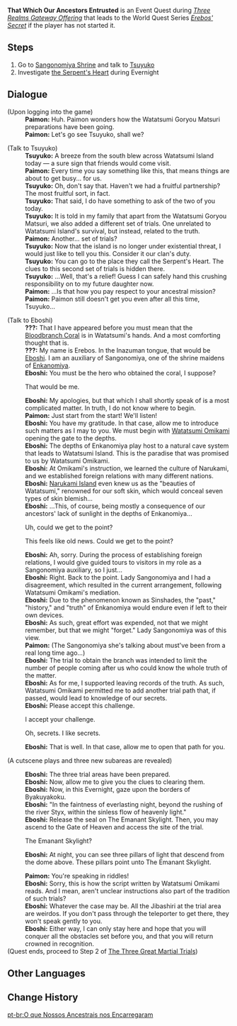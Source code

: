 {{Quest Infobox
|id            = 
|image         = World Quest That Which Our Ancestors Entrusted.png
|type          = World
|region        = Inazuma
|area          = 
|event_name    = Three Realms Gateway Offering
|summary       = 
|requirement   = Did not complete [[Erebos' Secret]] before the start of [[Three Realms Gateway Offering]]
|startLocation = [[Sangonomiya Shrine]], [[Watatsumi Island]], [[Inazuma]]
|next          = The Three Great Martial Trials
|other         = 
|characters    = Eboshi; Traveler; Tsuyuko; Paimon
}}
'''That Which Our Ancestors Entrusted''' is an Event Quest during ''[[Three Realms Gateway Offering]]'' that leads to the World Quest Series ''[[Erebos' Secret]]'' if the player has not started it.

==Steps==
# Go to [[Sangonomiya Shrine]] and talk to [[Tsuyuko]]
# Investigate [[the Serpent's Heart]] during Evernight

==Dialogue==
{{Quest Description|Concerned about the progress of the [[Watatsumi Goryou Matsuri]], you decide to visit Sangonomiya Shrine...}}
{{Dialogue start}}
;(Upon logging into the game)
:'''Paimon:''' Huh. Paimon wonders how the Watatsumi Goryou Matsuri preparations have been going.
:'''Paimon:''' Let's go see Tsuyuko, shall we?

;(Talk to Tsuyuko)
:'''Tsuyuko:''' A breeze from the south blew across Watatsumi Island today &mdash; a sure sign that friends would come visit.
:'''Paimon:''' Every time you say something like this, that means things are about to get busy... for us.
:'''Tsuyuko:''' Oh, don't say that. Haven't we had a fruitful partnership? The most fruitful sort, in fact.
:'''Tsuyuko:''' That said, I do have something to ask of the two of you today.
:'''Tsuyuko:''' It is told in my family that apart from the Watatsumi Goryou Matsuri, we also added a different set of trials. One unrelated to Watatsumi Island's survival, but instead, related to the truth.
:'''Paimon:''' Another... set of trials?
:'''Tsuyuko:''' Now that the island is no longer under existential threat, I would just like to tell you this. Consider it our clan's duty.
:'''Tsuyuko:''' You can go to the place they call the Serpent's Heart. The clues to this second set of trials is hidden there.
:'''Tsuyuko:''' ...Well, that's a relief! Guess I can safely hand this crushing responsibility on to my future daughter now.
:'''Paimon:''' ...Is that how you pay respect to your ancestral mission?
:'''Paimon:''' Paimon still doesn't get you even after all this time, Tsuyuko...

;(Talk to Eboshi)<!-- everything below should be the same as the first part of the World Quest "The Three Great Martial Trials" -->
:'''???:''' That I have appeared before you must mean that the [[Bloodbranch Coral]] is in Watatsumi's hands. And a most comforting thought that is.
:'''???:''' My name is Erebos. In the Inazuman tongue, that would be [[Eboshi]]. I am an auxiliary of Sangonomiya, one of the shrine maidens of [[Enkanomiya]].
:'''Eboshi:''' You must be the hero who obtained the coral, I suppose?
:{{DIcon}} That would be me.
:'''Eboshi:''' My apologies, but that which I shall shortly speak of is a most complicated matter. In truth, I do not know where to begin.
:'''Paimon:''' Just start from the start! We'll listen!
:'''Eboshi:''' You have my gratitude. In that case, allow me to introduce such matters as I may to you. We must begin with [[Orobashi|Watatsumi Omikami]] opening the gate to the depths.
:'''Eboshi:''' The depths of Enkanomiya play host to a natural cave system that leads to Watatsumi Island. This is the paradise that was promised to us by Watatsumi Omikami.
:'''Eboshi:''' At Omikami's instruction, we learned the culture of Narukami, and we established foreign relations with many different nations.
:'''Eboshi:''' [[Narukami Island]] even knew us as the "beauties of Watatsumi," renowned for our soft skin, which would conceal seven types of skin blemish...
:'''Eboshi:''' ...This, of course, being mostly a consequence of our ancestors' lack of sunlight in the depths of Enkanomiya...
:{{DIcon}} Uh, could we get to the point?
:{{DIcon}} This feels like old news. Could we get to the point?
:'''Eboshi:''' Ah, sorry. During the process of establishing foreign relations, I would give guided tours to visitors in my role as a Sangonomiya auxiliary, so I just...
:'''Eboshi:''' Right. Back to the point. Lady Sangonomiya and I had a disagreement, which resulted in the current arrangement, following Watatsumi Omikami's mediation.
:'''Eboshi:''' Due to the phenomenon known as Sinshades, the "past," "history," and "truth" of Enkanomiya would endure even if left to their own devices.
:'''Eboshi:''' As such, great effort was expended, not that we might remember, but that we might "forget." Lady Sangonomiya was of this view.
:'''Paimon:''' (The Sangonomiya she's talking about must've been from a real long time ago...)
:'''Eboshi:''' The trial to obtain the branch was intended to limit the number of people coming after us who could know the whole truth of the matter.
:'''Eboshi:''' As for me, I supported leaving records of the truth. As such, Watatsumi Omikami permitted me to add another trial path that, if passed, would lead to knowledge of our secrets.
:'''Eboshi:''' Please accept this challenge.
:{{DIcon}} I accept your challenge.
:{{DIcon}} Oh, secrets. I like secrets.
:'''Eboshi:''' That is well. In that case, allow me to open that path for you.

;(A cutscene plays and three new subareas are revealed)

:'''Eboshi:''' The three trial areas have been prepared.
:'''Eboshi:''' Now, allow me to give you the clues to clearing them.
:'''Eboshi:''' Now, in this Evernight, gaze upon the borders of Byakuyakoku.
:'''Eboshi:''' "In the faintness of everlasting night, beyond the rushing of the river Styx, within the sinless flow of heavenly light."
:'''Eboshi:''' Release the seal on The Emanant Skylight. Then, you may ascend to the Gate of Heaven and access the site of the trial.
:{{DIcon}} The Emanant Skylight?
<!-- The dialogue commented out below doesn't actually show up. The dialogue should be the same to part 1 of The Three Great Martial Trials. -->
<!-- :'''Eboshi:''' It is one phase of the ritual in which you must display the Reins of Revival that you obtained. It is the highest symbol of authority in Byakuyakoku, and it will grant you passage. -->
:'''Eboshi:''' At night, you can see three pillars of light that descend from the dome above. These pillars point unto The Emanant Skylight.
<!-- :'''Eboshi:''' Take the Reins of Revival there, and you will understand. -->
:'''Paimon:''' You're speaking in riddles!
:'''Eboshi:''' Sorry, this is how the script written by Watatsumi Omikami reads. And I mean, aren't unclear instructions also part of the tradition of such trials?
:'''Eboshi:''' Whatever the case may be. All the Jibashiri at the trial area are weirdos. If you don't pass through the teleporter to get there, they won't speak gently to you.
:'''Eboshi:''' Either way, I can only stay here and hope that you will conquer all the obstacles set before you, and that you will return crowned in recognition.
;(Quest ends, proceed to Step 2 of [[The Three Great Martial Trials]])
{{Dialogue end}}

==Other Languages==
{{Other Languages
|en      = That Which Our Ancestors Entrusted
|zhs     = 御先祖大人的委托
|zhs_rm  = Yù Xiānzǔ Dàrén de Wěituō
|zht     = 御先祖大人的委託
|zht_rm  = Yù Xiānzǔ Dàrén de Wěituō
|zh_tl   = Honorable Ancestors' Entrustment
|ja      = 御先祖様の依頼
|ja_rm   = Go-senzo-sama no Irai
|ja_tl   = Honorable Ancestors' Request
|ko      = 선조님의 의뢰
|ko_rm   = Seonjonim-ui Uiroe
|ko_tl   = Ancestor's Request
|es      = El encargo de nuestros ancestros
|es_tl   = 
|fr      = Un devoir confié par nos ancêtres
|fr_tl   = A Duty Entrusted by Our Ancestors
|ru      = Наказ предков
|ru_tl   = 
|th      = เรื่องที่บรรพบุรุษฝากฝังเอาไว้
|th_rm   = 
|th_tl   = 
|vi      = Ủy Thác Của {{tt|Tổ Tiên|祖先}}
|vi_tl   = Ancestor's Commission <!-- or maybe Ancestor's Entrustment, Ủy Thác and Phó Thác are synonyms -->
|de      = Das, was unsere Vorfahren anvertraut haben
|de_tl   = That Which Our Ancestors Entrusted
|id      = Titipan Leluhur
|id_tl   = Ancestors' Entrusted (Thing)
|pt      = O que Nossos Ancestrais nos Encarregaram
|pt_tl   = 
}}

==Change History==
{{Change History|2.5}}

[[pt-br:O que Nossos Ancestrais nos Encarregaram]]